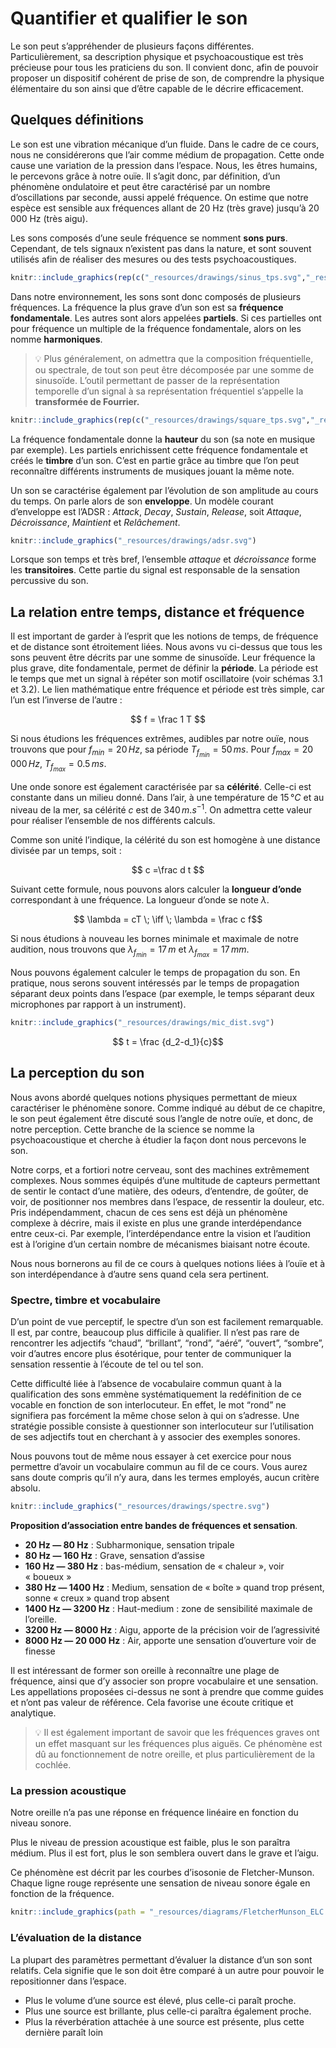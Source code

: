 # Quantifier et qualifier le son

Le son peut s'appréhender de plusieurs façons différentes. Particulièrement, sa description physique et psychoacoustique est très précieuse pour tous les praticiens du son. Il convient donc, afin de pouvoir proposer un dispositif cohérent de prise de son, de comprendre la physique élémentaire du son ainsi que d'être capable de le décrire efficacement. 

## Quelques définitions

Le son est une vibration mécanique d'un fluide. Dans le cadre de ce cours, nous ne considérerons que l'air comme médium de propagation. Cette onde cause une variation de la pression dans l'espace. Nous, les êtres humains, le percevons grâce à notre ouïe. Il s'agit donc, par définition, d'un phénomène ondulatoire et peut être caractérisé par un nombre d'oscillations par seconde, aussi appelé fréquence. On estime que notre espèce est sensible aux fréquences allant de 20 Hz (très grave) jusqu'à 20 000 Hz (très aigu).

Les sons composés d'une seule fréquence se nomment **sons purs**. Cependant, de tels signaux n'existent pas dans la nature, et sont souvent utilisés afin de réaliser des mesures ou des tests psychoacoustiques. 

```r
knitr::include_graphics(rep(c("_resources/drawings/sinus_tps.svg","_resources/drawings/sinus_fqc.svg")))
```

Dans notre environnement, les sons sont donc composés de plusieurs fréquences. La fréquence la plus grave d'un son est sa **fréquence fondamentale**. Les autres sont alors appelées **partiels**. Si ces partielles ont pour fréquence un multiple de la fréquence fondamentale, alors on les nomme **harmoniques**.

> 💡 Plus généralement, on admettra que la composition fréquentielle, ou spectrale, de tout son peut être décomposée par une somme de sinusoïde. L'outil permettant de passer de la représentation temporelle d'un signal à sa représentation fréquentiel s'appelle la **transformée de Fourrier.** 

```r
knitr::include_graphics(rep(c("_resources/drawings/square_tps.svg","_resources/drawings/square_fqc.svg")))
```

La fréquence fondamentale donne la **hauteur** du son (sa note en musique par exemple). Les partiels enrichissent cette fréquence fondamentale et créés le **timbre** d'un son. C'est en partie grâce au timbre que l'on peut reconnaître différents instruments de musiques jouant la même note.

Un son se caractérise également par l'évolution de son amplitude au cours du temps. On parle alors de son **enveloppe**. Un modèle courant d'enveloppe est l'ADSR : *Attack*, *Decay*, *Sustain*, *Release*, soit *Attaque*, *Décroissance*, *Maintient* et *Relâchement*.

```r
knitr::include_graphics("_resources/drawings/adsr.svg")
```

Lorsque son temps et très bref, l'ensemble *attaque* et *décroissance* forme les **transitoires**. Cette partie du signal est responsable de la sensation percussive du son.

## La relation entre temps, distance et fréquence

Il est important de garder à l'esprit que les notions de temps, de fréquence et de distance sont étroitement liées. Nous avons vu ci-dessus que tous les sons peuvent être décrits par une somme de sinusoïde. Leur fréquence la plus grave, dite fondamentale, permet de définir la **période**. La période est le temps que met un signal à répéter son motif oscillatoire (voir schémas 3.1 et 3.2). Le lien mathématique entre fréquence et période est très simple, car l'un est l'inverse de l'autre :

$$ f = \frac 1 T $$

Si nous étudions les fréquences extrêmes, audibles par notre ouïe, nous trouvons que pour $f_{min} = 20 \,Hz$, sa période $T_{f_{min}} = 50 \,ms$. Pour $f_{max} = 20\,000 \,Hz$, $T_{f_{max}} = 0.5 \,ms$.

Une onde sonore est également caractérisée par sa **célérité**. Celle-ci est constante dans un milieu donné. Dans l'air, à une température de $15 \,°C$ et au niveau de la mer, sa célérité $c$ est de $340\,m.s^{-1}$. On admettra cette valeur pour réaliser l'ensemble de nos différents calculs.

Comme son unité l'indique, la célérité du son est homogène à une distance divisée par un temps, soit :

$$ c =\frac d t $$

Suivant cette formule, nous pouvons alors calculer la **longueur d'onde** correspondant à une fréquence. La longueur d'onde se note $\lambda$. 

$$ \lambda = cT \; \iff \; \lambda = \frac c f$$

Si nous étudions à nouveau les bornes minimale et maximale de notre audition, nous trouvons que $\lambda_{f_{min}} = 17 \,m$ et $\lambda_{f_{max}} = 17 \,mm$.

Nous pouvons également calculer le temps de propagation du son. En pratique, nous serons souvent intéressés par le temps de propagation séparant deux points dans l'espace (par exemple, le temps séparant deux microphones par rapport à un instrument).

```r
knitr::include_graphics("_resources/drawings/mic_dist.svg")
```

$$ t = \frac {d_2-d_1}{c}$$

## La perception du son

Nous avons abordé quelques notions physiques permettant de mieux caractériser le phénomène sonore. Comme indiqué au début de ce chapitre, le son peut également être discuté sous l'angle de notre ouïe, et donc, de notre perception. Cette branche de la science se nomme la psychoacoustique et cherche à étudier la façon dont nous percevons le son.

Notre corps, et a fortiori notre cerveau, sont des machines extrêmement complexes. Nous sommes équipés d'une multitude de capteurs permettant de sentir le contact d'une matière, des odeurs, d'entendre, de goûter, de voir, de positionner nos membres dans l'espace, de ressentir la douleur, etc. Pris indépendamment, chacun de ces sens est déjà un phénomène complexe à décrire, mais il existe en plus une grande interdépendance entre ceux-ci. Par exemple, l'interdépendance entre la vision et l'audition est à l'origine d'un certain nombre de mécanismes biaisant notre écoute.

Nous nous bornerons au fil de ce cours à quelques notions liées à l'ouïe et à son interdépendance à d'autre sens quand cela sera pertinent.

### Spectre, timbre et vocabulaire

<!--CComme évoqué précédemment, il est communément admis que les êtres humains entendent des sons ayant pour fréquence des valeurs comprises entre 20 Hz et 20 kHz. Cette borne supérieure est par ailleurs plutôt théorique. Avec l’âge, voire selon l’hygiène de vie (exposition à de forts niveaux sonores), cette valeur aura tendance à diminuer..-->

D'un point de vue perceptif, le spectre d'un son est facilement remarquable. Il est, par contre, beaucoup plus difficile à qualifier. Il n'est pas rare de rencontrer les adjectifs "chaud", "brillant", "rond", "aéré", "ouvert", "sombre", voir d'autres encore plus ésotérique, pour tenter de communiquer la sensation ressentie à l'écoute de tel ou tel son.

Cette difficulté liée à l'absence de vocabulaire commun quant à la qualification des sons emmène systématiquement la redéfinition de ce vocable en fonction de son interlocuteur. En effet, le mot "rond" ne signifiera pas forcément la même chose selon à qui on s'adresse. Une stratégie possible consiste à questionner son interlocuteur sur l'utilisation de ses adjectifs tout en cherchant à y associer des exemples sonores.

Nous pouvons tout de même nous essayer à cet exercice pour nous permettre d'avoir un vocabulaire commun au fil de ce cours. Vous aurez sans doute compris qu'il n'y aura, dans les termes employés, aucun critère absolu.

```r
knitr::include_graphics("_resources/drawings/spectre.svg")
```

**Proposition d'association entre bandes de fréquences et sensation**.
 
+ **20 Hz — 80 Hz** : Subharmonique, sensation tripale
+ **80 Hz — 160 Hz** : Grave, sensation d’assise
+ **160 Hz — 380 Hz** : bas-médium, sensation de « chaleur », voir « boueux »
+ **380 Hz — 1400 Hz** : Medium, sensation de « boîte » quand trop présent, sonne « creux » quand trop absent
+ **1400 Hz — 3200 Hz** : Haut-medium : zone de sensibilité maximale de l’oreille.
+ **3200 Hz — 8000 Hz** : Aigu, apporte de la précision voir de l’agressivité
+ **8000 Hz — 20 000 Hz** : Air, apporte une sensation d’ouverture voir de finesse

Il est intéressant de former son oreille à reconnaître une plage de fréquence, ainsi que d'y associer son propre vocabulaire et une sensation. Les appellations proposées ci-dessus ne sont à prendre que comme guides et n'ont pas valeur de référence. Cela favorise une écoute critique et analytique.

> 💡 Il est également important de savoir que les fréquences graves ont un effet masquant sur les fréquences plus aiguës. Ce phénomène est dû au fonctionnement de notre oreille, et plus particulièrement de la cochlée.

### La pression acoustique

Notre oreille n’a pas une réponse en fréquence linéaire en fonction du niveau sonore.

Plus le niveau de pression acoustique est faible, plus le son paraîtra médium. Plus il est fort, plus le son semblera ouvert dans le grave et l’aigu.

Ce phénomène est décrit par les courbes d’isosonie de Fletcher-Munson. Chaque ligne rouge représente une sensation de niveau sonore égale en fonction de la fréquence.

```r
knitr::include_graphics(path = "_resources/diagrams/FletcherMunson_ELC.svg")
```

### L'évaluation de la distance

La plupart des paramètres permettant d'évaluer la distance d'un son sont relatifs. Cela signifie que le son doit être comparé à un autre pour pouvoir le repositionner dans l'espace.

+ Plus le volume d'une source est élevé, plus celle-ci paraît proche.
+ Plus une source est brillante, plus celle-ci paraîtra également proche.
+ Plus la réverbération attachée à une source est présente, plus cette dernière paraît loin
